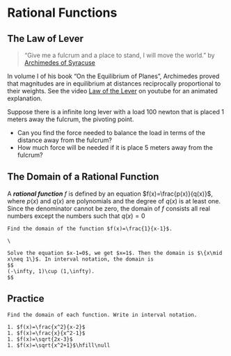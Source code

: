 # Rational Functions

## The Law of Lever

::: {.rmdthink}

 > “Give me a fulcrum and a place to stand, I will move the world.” by [Archimedes of Syracuse](https://en.wikipedia.org/wiki/Archimedes#Mathematics)

 In volume I of his book "On the Equilibrium of Planes", Archimedes proved that magnitudes are in equilibrium at distances reciprocally proportional to their weights. See the video [Law of the Lever](https://youtu.be/yhrR4384SGE?t=8) on youtube for an animated explanation.

Suppose there is a infinite long lever with a load 100 newton that is placed 1 meters away the fulcrum, the pivoting point.

- Can you find the force needed to balance the load in terms of the distance away from the fulcrum?
- How much force will be needed if it is place 5 meters away from the fulcrum?

:::

## The Domain of a Rational Function

A ***rational function*** $f$ is defined by an equation $f(x)=\frac{p(x)}{q(x)}$, where $p(x)$ and $q(x)$ are polynomials and the degree of $q(x)$ is at least one. Since the denominator cannot be zero, the domain of $f$ consists all real numbers except the numbers such that $q(x)=0$

```example

Find the domain of the function $f(x)=\frac{1}{x-1}$.

```

```solution
\

Solve the equation $x-1=0$, we get $x=1$. Then the domain is $\{x\mid x\neq 1\}$. In interval notation, the domain is
$$
(-\infty, 1)\cup (1,\infty).
$$

```

## Practice

```exercise

Find the domain of each function. Write in interval notation.

1. $f(x)=\frac{x^2}{x-2}$
1. $f(x)=\frac{x}{x^2-1}$
1. $f(x)=\sqrt{2x-3}$
1. $f(x)=\sqrt{x^2+1}$\hfill\null

```
